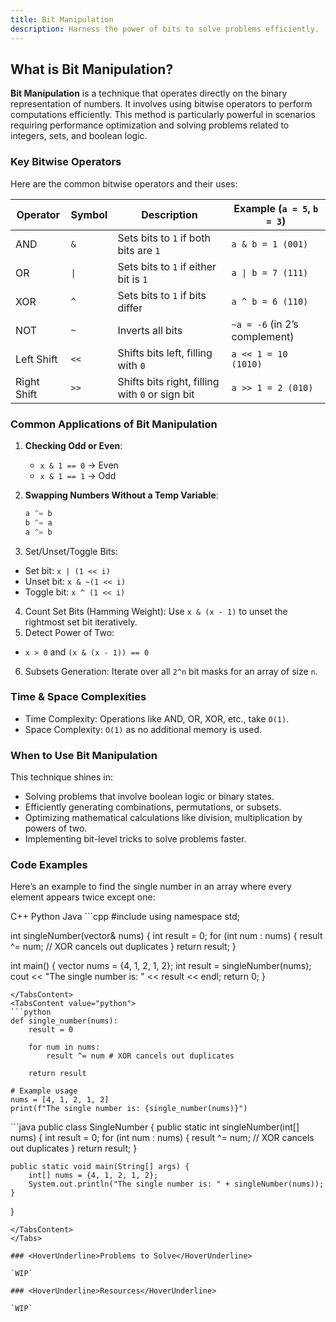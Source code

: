 ```yaml
---
title: Bit Manipulation
description: Harness the power of bits to solve problems efficiently.
---
```


## <HoverUnderline>What is Bit Manipulation?</HoverUnderline>

**Bit Manipulation** is a technique that operates directly on the binary representation of numbers. It involves using bitwise operators to perform computations efficiently. This method is particularly powerful in scenarios requiring performance optimization and solving problems related to integers, sets, and boolean logic.

### <HoverUnderline>Key Bitwise Operators</HoverUnderline>

Here are the common bitwise operators and their uses:

| Operator | Symbol | Description                          | Example (`a = 5`, `b = 3`) |
|----------|--------|--------------------------------------|----------------------------------------|
| AND      | `&`    | Sets bits to `1` if both bits are `1` | `a & b = 1 (001)`                      |
| OR       | `\|`   | Sets bits to `1` if either bit is `1`| `a \| b = 7 (111)`                      |
| XOR      | `^`    | Sets bits to `1` if bits differ      | `a ^ b = 6 (110)`                      |
| NOT      | `~`    | Inverts all bits                     | `~a = -6` (in 2’s complement)         |
| Left Shift | `<<` | Shifts bits left, filling with `0`   | `a << 1 = 10 (1010)`                  |
| Right Shift| `>>` | Shifts bits right, filling with `0` or sign bit | `a >> 1 = 2 (010)`           |

### <HoverUnderline>Common Applications of Bit Manipulation</HoverUnderline>

1. **Checking Odd or Even**:

   - `x & 1 == 0` → Even
   - `x & 1 == 1` → Odd

2. **Swapping Numbers Without a Temp Variable**:
   ```python
   a ^= b
   b ^= a
   a ^= b
   ```
3. Set/Unset/Toggle Bits:

- Set bit: `x | (1 << i)`
- Unset bit: `x & ~(1 << i)`
- Toggle bit: `x ^ (1 << i)`

4. Count Set Bits (Hamming Weight): Use `x & (x - 1)` to unset the rightmost set bit iteratively.
5. Detect Power of Two:

- `x > 0` and `(x & (x - 1)) == 0`

6. Subsets Generation: Iterate over all `2^n` bit masks for an array of size `n`.

### <HoverUnderline>Time & Space Complexities</HoverUnderline>

- Time Complexity: Operations like AND, OR, XOR, etc., take `O(1)`.
- Space Complexity: `O(1)` as no additional memory is used.

### <HoverUnderline>When to Use Bit Manipulation</HoverUnderline>

This technique shines in:

- Solving problems that involve boolean logic or binary states.
- Efficiently generating combinations, permutations, or subsets.
- Optimizing mathematical calculations like division, multiplication by powers of two.
- Implementing bit-level tricks to solve problems faster.

### <HoverUnderline>Code Examples</HoverUnderline>

Here’s an example to find the single number in an array where every element appears twice except one:

<Tabs defaultValue="python" className="pt-5 pb-1"> 
    <TabsList> 
        <TabsTrigger value="cpp">C++</TabsTrigger> 
        <TabsTrigger value="python">Python</TabsTrigger> 
        <TabsTrigger value="java">Java</TabsTrigger> 
    </TabsList> 
<TabsContent value="cpp">
```cpp
#include <vector>
using namespace std;

int singleNumber(vector<int>& nums) {
    int result = 0;
    for (int num : nums) {
        result ^= num; // XOR cancels out duplicates
    }
    return result;
}

int main() {
    vector<int> nums = {4, 1, 2, 1, 2};
    int result = singleNumber(nums);
    cout << "The single number is: " << result << endl;
    return 0;
}
```
</TabsContent>
<TabsContent value="python">
```python
def single_number(nums):
    result = 0

    for num in nums:
        result ^= num # XOR cancels out duplicates 
    
    return result

# Example usage
nums = [4, 1, 2, 1, 2]
print(f"The single number is: {single_number(nums)}")
```
</TabsContent>
<TabsContent value="java">
```java
public class SingleNumber {
    public static int singleNumber(int[] nums) {
        int result = 0;
        for (int num : nums) {
            result ^= num; // XOR cancels out duplicates
        }
        return result;
    }

    public static void main(String[] args) {
        int[] nums = {4, 1, 2, 1, 2};
        System.out.println("The single number is: " + singleNumber(nums));
    }
}
```
</TabsContent>
</Tabs>

### <HoverUnderline>Problems to Solve</HoverUnderline>

`WIP`

### <HoverUnderline>Resources</HoverUnderline>

`WIP`